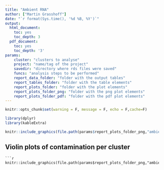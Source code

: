 ```yaml
---
title: "Ambient RNA"
author: ["Martin Grasshoff"]
date: "`r format(Sys.time(), '%d %B, %Y')`"
output:
  html_document:
    toc: yes
    toc_depth: 3
  pdf_document:
    toc: yes
    toc_depth: '3'
params:
    cluster: "clusters to analyse"
    project: "name/tag of the project"
    savedir: "directory where rds files were saved"
    funcs: "analysis steps to be performed"
    report_data_folder: "folder with the output tables"
    report_tables_folder: "folder with the table elements"
    report_plots_folder: "folder with the plot elements"
    report_plots_folder_png: "folder with the png plot elements"
    report_plots_folder_pdf: "folder with the pdf plot elements"
---
```

```r
knitr::opts_chunk$set(warning = F, message = F, echo = F,cache=F)
```
```r
library(dplyr)
library(kableExtra)
```


```r
knitr::include_graphics(file.path(params$report_plots_folder_png,"ambient_rna.png"))
```

## Violin plots of contamination per cluster
```
```r
knitr::include_graphics(file.path(params$report_plots_folder_png,"ambient_rna_vln.png"))
```
